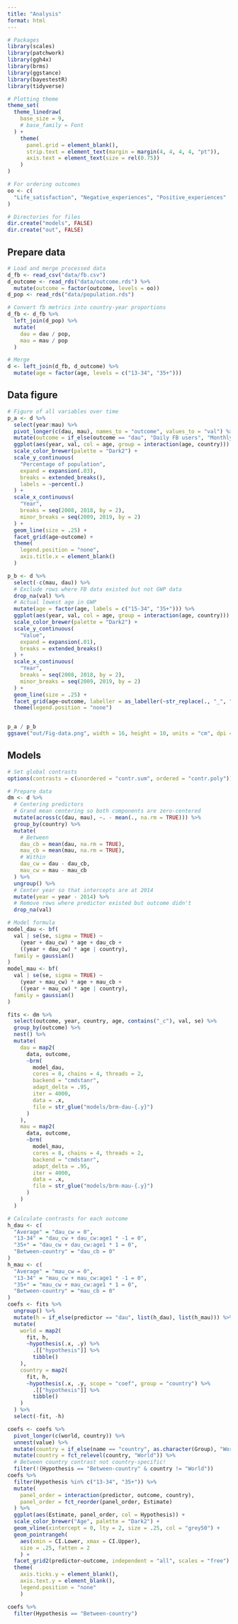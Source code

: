 ```yaml
---
title: "Analysis"
format: html
---
```


```r
# Packages
library(scales)
library(patchwork)
library(ggh4x)
library(brms)
library(ggstance)
library(bayestestR)
library(tidyverse)

# Plotting theme
theme_set(
  theme_linedraw(
    base_size = 9,
    # base_family = Font
  ) +
    theme(
      panel.grid = element_blank(),
      strip.text = element_text(margin = margin(4, 4, 4, 4, "pt")),
      axis.text = element_text(size = rel(0.75))
    )
)

# For ordering outcomes
oo <- c(
  "Life_satisfaction", "Negative_experiences", "Positive_experiences"
)

# Directories for files
dir.create("models", FALSE)
dir.create("out", FALSE)
```

## Prepare data

```r
# Load and merge processed data
d_fb <- read_csv("data/fb.csv")
d_outcome <- read_rds("data/outcome.rds") %>% 
  mutate(outcome = factor(outcome, levels = oo))
d_pop <- read_rds("data/population.rds")

# Convert fb metrics into country-year proportions
d_fb <- d_fb %>% 
  left_join(d_pop) %>% 
  mutate(
    dau = dau / pop,
    mau = mau / pop
  )

# Merge
d <- left_join(d_fb, d_outcome) %>% 
  mutate(age = factor(age, levels = c("13-34", "35+")))
```

## Data figure

```r
# Figure of all variables over time
p_a <- d %>% 
  select(year:mau) %>% 
  pivot_longer(c(dau, mau), names_to = "outcome", values_to = "val") %>% 
  mutate(outcome = if_else(outcome == "dau", "Daily FB users", "Monthly FB users")) %>% 
  ggplot(aes(year, val, col = age, group = interaction(age, country))) +
  scale_color_brewer(palette = "Dark2") +
  scale_y_continuous(
    "Percentage of population", 
    expand = expansion(.03),
    breaks = extended_breaks(),
    labels = ~percent(.)
  ) +
  scale_x_continuous(
    "Year", 
    breaks = seq(2008, 2018, by = 2), 
    minor_breaks = seq(2009, 2019, by = 2)
  ) +
  geom_line(size = .25) +
  facet_grid(age~outcome) +
  theme(
    legend.position = "none",
    axis.title.x = element_blank()
  )

p_b <- d %>% 
  select(-c(mau, dau)) %>% 
  # Exclude rows where FB data existed but not GWP data
  drop_na(val) %>% 
  # Actual lowest age in GWP
  mutate(age = factor(age, labels = c("15-34", "35+"))) %>% 
  ggplot(aes(year, val, col = age, group = interaction(age, country))) +
  scale_color_brewer(palette = "Dark2") +
  scale_y_continuous(
    "Value", 
    expand = expansion(.01),
    breaks = extended_breaks()
  ) +
  scale_x_continuous(
    "Year", 
    breaks = seq(2008, 2018, by = 2), 
    minor_breaks = seq(2009, 2019, by = 2)
  ) +
  geom_line(size = .25) +
  facet_grid(age~outcome, labeller = as_labeller(~str_replace(., "_", " "))) +
  theme(legend.position = "none")


p_a / p_b
ggsave("out/Fig-data.png", width = 16, height = 10, units = "cm", dpi = 400)
```

## Models

```r
# Set global contrasts
options(contrasts = c(unordered = "contr.sum", ordered = "contr.poly"))

# Prepare data
dm <- d %>% 
  # Centering predictors
  # Grand mean centering so both components are zero-centered
  mutate(across(c(dau, mau), ~. - mean(., na.rm = TRUE))) %>% 
  group_by(country) %>%
  mutate(
    # Between
    dau_cb = mean(dau, na.rm = TRUE),
    mau_cb = mean(mau, na.rm = TRUE),
    # Within
    dau_cw = dau - dau_cb, 
    mau_cw = mau - mau_cb
  ) %>% 
  ungroup() %>% 
  # Center year so that intercepts are at 2014
  mutate(year = year - 2014) %>% 
  # Remove rows where predictor existed but outcome didn't
  drop_na(val)

# Model formula
model_dau <- bf(
  val | se(se, sigma = TRUE) ~
    (year + dau_cw) * age + dau_cb +
    ((year + dau_cw) * age | country),
  family = gaussian()
)
model_mau <- bf(
  val | se(se, sigma = TRUE) ~
    (year + mau_cw) * age + mau_cb +
    ((year + mau_cw) * age | country),
  family = gaussian()
)

fits <- dm %>% 
  select(outcome, year, country, age, contains("_c"), val, se) %>% 
  group_by(outcome) %>% 
  nest() %>% 
  mutate(
    dau = map2(
      data, outcome,
      ~brm(
        model_dau,
        cores = 8, chains = 4, threads = 2,
        backend = "cmdstanr",
        adapt_delta = .95,
        iter = 4000,
        data = .x,
        file = str_glue("models/brm-dau-{.y}")
      )
    ),
    mau = map2(
      data, outcome,
      ~brm(
        model_mau,
        cores = 8, chains = 4, threads = 2,
        backend = "cmdstanr",
        adapt_delta = .95,
        iter = 4000,
        data = .x,
        file = str_glue("models/brm-mau-{.y}")
      )
    )
  )
```


```r
# Calculate contrasts for each outcome
h_dau <- c(
  "Average" = "dau_cw = 0",
  "13-34" = "dau_cw + dau_cw:age1 * -1 = 0",
  "35+" = "dau_cw + dau_cw:age1 * 1 = 0",
  "Between-country" = "dau_cb = 0"
)
h_mau <- c(
  "Average" = "mau_cw = 0",
  "13-34" = "mau_cw + mau_cw:age1 * -1 = 0",
  "35+" = "mau_cw + mau_cw:age1 * 1 = 0",
  "Between-country" = "mau_cb = 0"
)
coefs <- fits %>% 
  ungroup() %>% 
  mutate(h = if_else(predictor == "dau", list(h_dau), list(h_mau))) %>% 
  mutate(
    world = map2(
      fit, h,
      ~hypothesis(.x, .y) %>% 
        .[["hypothesis"]] %>% 
        tibble()
    ),
    country = map2(
      fit, h,
      ~hypothesis(.x, .y, scope = "coef", group = "country") %>% 
        .[["hypothesis"]] %>% 
        tibble()
    )
  ) %>% 
  select(-fit, -h)

coefs <- coefs %>% 
  pivot_longer(c(world, country)) %>% 
  unnest(value) %>% 
  mutate(country = if_else(name == "country", as.character(Group), "World")) %>% 
  mutate(country = fct_relevel(country, "World")) %>% 
  # Between country contrast not country-specific!
  filter(!(Hypothesis == "Between-country" & country != "World"))
coefs %>%   
  filter(Hypothesis %in% c("13-34", "35+")) %>% 
  mutate(
    panel_order = interaction(predictor, outcome, country),
    panel_order = fct_reorder(panel_order, Estimate)
  ) %>% 
  ggplot(aes(Estimate, panel_order, col = Hypothesis)) +
  scale_color_brewer("Age", palette = "Dark2") +
  geom_vline(xintercept = 0, lty = 2, size = .25, col = "grey50") +
  geom_pointrangeh(
    aes(xmin = CI.Lower, xmax = CI.Upper),
    size = .25, fatten = 2
    ) +
  facet_grid2(predictor~outcome, independent = "all", scales = "free") +
  theme(
    axis.ticks.y = element_blank(),
    axis.text.y = element_blank(),
    legend.position = "none"
    )
```

```r
coefs %>% 
  filter(Hypothesis == "Between-country")
```

